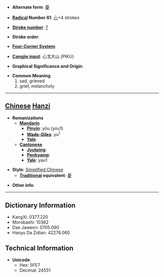 * '''Alternate form''': [[憂]]

* '''[[Wiktionary:Chinese radical index| Radical]] Number 61''': [[Wiktionary:Chinese radical index 心|心]]+4 strokes

* '''[[Wiktionary:Chinese total strokes index|Stroke number]]''': [[Wiktionary:Chinese total strokes index 7|7]]

* '''Stroke order''': 

* '''[[Wiktionary:Chinese four corner index|Four-Corner System]]''': 

* '''[[Wiktionary:Chinese Cangjie index|Cangjie input]]''': 心戈大山 (PIKU)

* '''Graphical Significance and Origin''': 

* '''Common Meaning'''
*#sad, grieved
*# grief, melancholy


----

== [[Chinese]] [[Hanzi]] ==

* '''Romanizations'''
** '''[[Mandarin]]'''
*** '''[[Pinyin]]''': yōu (you1)
*** '''[[Wade-Giles]]''': yu<sup>1</sup>
*** '''[[Yale]]''': 
** '''[[Cantonese]]'''
*** '''[[Jyutping]]''':
*** '''[[Penkyamp]]''': 
*** '''[[Yale]]''': yau1

* '''Style''': [[Simplified Chinese]] 
** '''[[Traditional Chinese|Traditional]] equivalent''': [[憂]]

* '''Other info''': 

----

== Dictionary Information ==

* KangXi: 0377.220
* Morobashi: 10362
* Dae Jaweon: 0705.090
* Hanyu Da Zidian: 42276.060

== Technical Information ==

* '''Unicode''':
** Hex: 5FE7
** Decimal: 24551